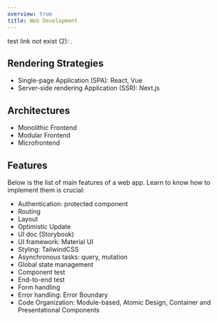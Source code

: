 ```yaml
---
overview: true
title: Web Development
---
```

test link not exist (2): [](./playwright/config.mdx).


## Rendering Strategies

- Single-page Application (SPA): React, Vue
- Server-side rendering Application (SSR): Next.js


## Architectures

- Monolithic Frontend
- Modular Frontend
- Microfrontend


## Features

Below is the list of main features of a web app. Learn to know how to implement them is crucial:

- Authentication: protected component
- Routing
- Layout
- Optimistic Update
- UI doc (Storybook)
- UI framework: Material UI
- Styling: TailwindCSS
- Asynchronous tasks: query, mutation
- Global state management
- Component test
- End-to-end test
- Form handling
- Error handling: Error Boundary
- Code Organization: Module-based, Atomic Design, Container and Presentational Components